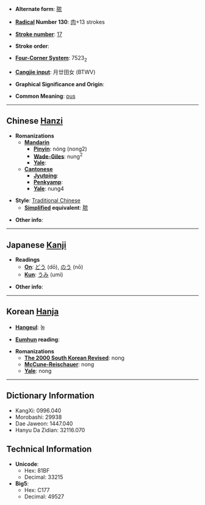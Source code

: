 * '''Alternate form''': [[脓]]

* '''[[Wiktionary:Chinese radical index| Radical]] Number 130''': [[Wiktionary:Chinese radical index 肉|肉]]+13 strokes

* '''[[Wiktionary:Chinese total strokes index|Stroke number]]''': [[Wiktionary:Chinese total strokes index 17|17]]

* '''Stroke order''': 

* '''[[Wiktionary:Chinese four corner index|Four-Corner System]]''': 7523<sub>2</sub>

* '''[[Wiktionary:Chinese Cangjie index|Cangjie input]]''': 月廿田女 (BTWV)

* '''Graphical Significance and Origin''': 

* '''Common Meaning''': [[pus]]

----

== Chinese [[Hanzi]] ==

* '''Romanizations'''
** '''[[Mandarin]]'''
*** '''[[Pinyin]]''': nóng (nong2)
*** '''[[Wade-Giles]]''': nung<sup>2</sup>
*** '''[[Yale]]''': 
** '''[[Cantonese]]'''
*** '''[[Jyutping]]''':
*** '''[[Penkyamp]]''': 
*** '''[[Yale]]''': nung4

* '''Style''': [[Traditional Chinese]] 
** '''[[Simplified Chinese|Simplified]] equivalent''': [[脓]]

* '''Other info''': 

----

== Japanese [[Kanji]] ==

* '''Readings'''
** '''[[On]]''': [[どう]] (dō), [[のう]] (nō)
** '''[[Kun]]''': [[うみ]] (umi)

* '''Other info''':  

----

== Korean [[Hanja]] ==

* '''[[Hangeul]]''': 농

* '''[[Eumhun]] reading''': 

* '''Romanizations'''
** '''[[The 2000 South Korean Revised Romanization|The 2000 South Korean Revised]]''': nong
** '''[[McCune-Reischauer]]''': nong
** '''[[Yale]]''': nong

----

== Dictionary Information ==

* KangXi: 0996.040
* Morobashi: 29938
* Dae Jaweon: 1447.040
* Hanyu Da Zidian: 32116.070

== Technical Information ==

* '''Unicode''':
** Hex: 81BF
** Decimal: 33215
* '''Big5''':
** Hex: C177
** Decimal: 49527